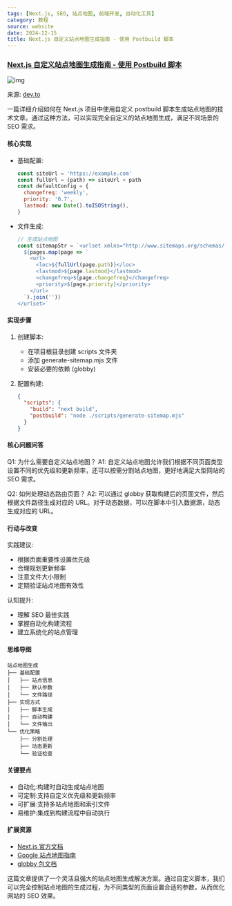 ```yaml
---
tags: [Next.js, SEO, 站点地图, 前端开发, 自动化工具]
category: 教程
source: website
date: 2024-12-15
title: Next.js 自定义站点地图生成指南 - 使用 Postbuild 脚本
---
```


### [Next.js 自定义站点地图生成指南 - 使用 Postbuild 脚本](https://dev.to/thesohailjafri/how-to-create-fully-customized-sitemap-in-nextjs-using-custom-postbuild-script-1549)

![img](https://img.mengpeng.tech/i/2024/12/14/675d511fae73f.webp)

来源: [dev.to](https://dev.to/thesohailjafri/how-to-create-fully-customized-sitemap-in-nextjs-using-custom-postbuild-script-1549)

一篇详细介绍如何在 Next.js 项目中使用自定义 postbuild 脚本生成站点地图的技术文章。通过这种方法，可以实现完全自定义的站点地图生成，满足不同场景的 SEO 需求。

#### 核心实现
- 基础配置:
  ```javascript
  const siteUrl = 'https://example.com'
  const fullUrl = (path) => siteUrl + path
  const defaultConfig = {
    changefreq: 'weekly',
    priority: '0.7',
    lastmod: new Date().toISOString(),
  }
  ```

- 文件生成:
  ```javascript
  // 生成站点地图
  const sitemapStr = `<urlset xmlns="http://www.sitemaps.org/schemas/sitemap/0.9">
    ${pages.map(page => `
      <url>
        <loc>${fullUrl(page.path)}</loc>
        <lastmod>${page.lastmod}</lastmod>
        <changefreq>${page.changefreq}</changefreq>
        <priority>${page.priority}</priority>
      </url>
    `).join('')}
  </urlset>`
  ```

#### 实现步骤
1. 创建脚本:
   - 在项目根目录创建 scripts 文件夹
   - 添加 generate-sitemap.mjs 文件
   - 安装必要的依赖 (globby)

2. 配置构建:
   ```json
   {
     "scripts": {
       "build": "next build",
       "postbuild": "node ./scripts/generate-sitemap.mjs"
     }
   }
   ```

#### 核心问题问答
Q1: 为什么需要自定义站点地图？
A1: 自定义站点地图允许我们根据不同页面类型设置不同的优先级和更新频率，还可以按需分割站点地图，更好地满足大型网站的 SEO 需求。

Q2: 如何处理动态路由页面？
A2: 可以通过 globby 获取构建后的页面文件，然后根据文件路径生成对应的 URL。对于动态数据，可以在脚本中引入数据源，动态生成对应的 URL。

#### 行动与改变
实践建议:
- 根据页面重要性设置优先级
- 合理规划更新频率
- 注意文件大小限制
- 定期验证站点地图有效性

认知提升:
- 理解 SEO 最佳实践
- 掌握自动化构建流程
- 建立系统化的站点管理

#### 思维导图
```
站点地图生成
├── 基础配置
│   ├── 站点信息
│   ├── 默认参数
│   └── 文件路径
├── 实现方式
│   ├── 脚本生成
│   ├── 自动构建
│   └── 文件输出
└── 优化策略
    ├── 分割处理
    ├── 动态更新
    └── 验证检查
```

#### 关键要点
- 自动化:构建时自动生成站点地图
- 可定制:支持自定义优先级和更新频率
- 可扩展:支持多站点地图和索引文件
- 易维护:集成到构建流程中自动执行

#### 扩展资源
- [Next.js 官方文档](https://nextjs.org/docs)
- [Google 站点地图指南](https://developers.google.com/search/docs/crawling-indexing/sitemaps/overview)
- [globby 包文档](https://github.com/sindresorhus/globby)

这篇文章提供了一个灵活且强大的站点地图生成解决方案。通过自定义脚本，我们可以完全控制站点地图的生成过程，为不同类型的页面设置合适的参数，从而优化网站的 SEO 效果。 